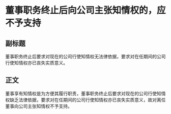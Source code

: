 # 董事职务终止后向公司主张知情权的，应不予支持
## 副标题
董事职务终止后要求对现在的公司行使知情权无法律依据，要求对在任期间的公司行使知情权亦已丧失实质意义。
## 正文
董事享有知情权是为方便其履行职责，董事职务终止后要求对现在的公司行使知情权缺乏法律依据，要求对在任期间的公司行使知情权亦已丧失实质意义，故对离任董事向公司主张知情权不予支持。